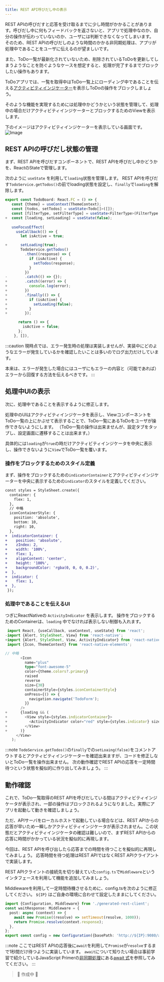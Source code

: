 ```yaml
---
title: REST API呼びだし中の表示
---
```


REST APIの呼びだすと応答を受け取るまでに少し時間がかかることがあります。呼びだし中に何もフィードバックを返さないと、アプリで処理中なのか、自分の操作が伝わっていないのか、ユーザには判断できなくなってしまいます。
そのため、REST APIの呼びだしのような時間のかかる非同期処理は、アプリが処理中であることをユーザに伝えるのが望ましいです。

また、ToDo一覧が最新化されていないため、削除されているToDoを更新してしまうようなことを防ぐようなケースを想定すると、処理が完了するまでブロックしたい操作もあります。

ToDoアプリでは、一覧を取得中はToDo一覧上にローディング中であることを伝える[アクティビティインジケーター](https://reactnative.dev/docs/activityindicator)を表示しToDoの操作をブロックしましょう。

そのような機能を実現するためには処理中かどうかという状態を管理して、処理中の場合だけアクティビティインジケーターとブロックするためのViewを表示します。

下のイメージはアクティビティインジケーターを表示している画面です。
![Image](../app-hands-on/ios-wait.png)

## REST APIの呼びだし状態の管理

まず、REST APIを呼びだすコンポーネントで、REST APIを呼びだし中かどうかを、ReactのStateで管理します。

次のように `useState` を利用して`loading`状態を管理します。
REST APIを呼びだす`TodoService.getTodos()`の前でloading状態を設定し、`finally`で`loading`を解除します。

```typescript diff title="screens/todo/TodoBoard.tsx"
export const TodoBoard: React.FC = () => {
   const {theme} = useContext(ThemeContext);
   const [todos, setTodos] = useState<Todo[]>([]);
   const [filterType, setFilterType] = useState<FilterType>(FilterType.ALL);
+  const [loading, setLoading] = useState(false);
 
   useFocusEffect(
     useCallback(() => {
       let isActive = true;

+      setLoading(true);
       TodoService.getTodos()
         .then((response) => {
           if (isActive) {
             setTodos(response);
           }
         })
-        .catch(() => {});
+        .catch((error) => {
+          console.log(error);
+        })
+        .finally(() => {
+          if (isActive) {
+            setLoading(false);
+          }
+        });

      return () => {
        isActive = false;
      };
    }, []),

```

:::caution
現時点では、エラー発生時の処理は実装しませんが、実装中にどのようなエラーが発生しているかを確認したいことは多いのでログ出力だけしています。

本来は、エラーが発生した場合にはユーザにもエラーの内容と（可能であれば）エラーから回復する方法を伝えるべきです。
:::

## 処理中UIの表示

次に、処理中であることを表示するように修正します。

処理中のUIはアクティビティインジケータを表示し、ViewコンポーネントをToDo一覧の上にかぶせて表示することで、ToDo一覧にあるToDoをユーザが操作できないようにします。
（ToDo一覧の操作は出来ませんが、設定タブをタップし、設定画面に遷移することは出来ます。）

具体的には`loading`が`true`の時だけアクティビティインジケータを中央に表示し、操作できないように`View`でToDo一覧を覆います。

### 操作をブロックするためのスタイル定義

まず、操作をブロックするための`indicatorContainer`とアクティビティインジケーターを中央に表示するための`indicator`のスタイルを定義してください。

``` diff typescript jsx title="/src/screens/todo/TodoBoard.tsx"
const styles = StyleSheet.create({
  container: {
    flex: 1,
  },
  // 中略
  iconContainerStyle: {
    position: 'absolute',
    bottom: 10,
    right: 10,
  },
+  indicatorContainer: {
+    position: 'absolute',
+    zIndex: 2,
+    width: '100%',
+    flex: 1,
+    alignContent: 'center',
+    height: '100%',
+    backgroundColor: 'rgba(0, 0, 0, 0.2)',
+  },
+  indicator: {
+    flex: 1,
+  },
 });
```

### 処理中であることを伝えるUI

つぎにReactNativeの `ActivityIndicator` を表示します。
操作をブロックするためのContainerは、`loading` 中でなければ表示しない制御も入れます。

```typescript diff title="/src/screens/todo/TodoBoard.tsx"
 import React, {useCallback, useContext, useState} from 'react';
-import {Alert, StyleSheet, View} from 'react-native';
+import {Alert, StyleSheet, View, ActivityIndicator} from 'react-native';
 import {Icon, ThemeContext} from 'react-native-elements';

// 中略
       <Icon
         name="plus"
         type="font-awesome-5"
         color={theme.colors?.primary}
         raised
         reverse
         size={30}
         containerStyle={styles.iconContainerStyle}
         onPress={() => {
           navigation.navigate('TodoForm');
         }}
       />
+      {loading && (
+        <View style={styles.indicatorContainer}>
+          <ActivityIndicator color="red" style={styles.indicator} size="large" />
+        </View>
+      )}
     </View>
   );
```

:::note
`TodoService.getTodos()`の`finally`での`setLoaing(false)`をコメントアウトするとアクティビティインジケーターを確認出来ますが、コードを修正しないとToDo一覧を操作出来ません。
次の動作確認でREST APIの応答を一定時間待つという状態を擬似的に作り出してみましょう。
:::

## 動作確認

これで、ToDo一覧取得のREST APIを呼びだしている間はアクティビティインジケータが表示され、一部の操作はブロックされるようになりました。実際にアプリを起動して動きを確認しましょう。

ただ、APIサーバをローカルホストで起動している場合などは、REST APIからの応答が早いため一瞬しかアクティビティインジケータが表示されません。この状態だとアクティビティインジケータの確認は難しいので、まずREST APIからの応答に時間がかかっている状況を擬似的に再現します。

今回は、REST APIを呼び出したら応答までの時間を待つことを擬似的に再現してみましょう。
応答時間を待つ処理はREST APIではなくREST APIクライアントで実装します。

REST APIクライントの接続先を切り替えていた`config.ts`で`Middleware`というインタフェースを利用して機能を追加してみましょう。

Middlewareを利用して一定時間待機させるために、config.tsを次のように修正してください。
`${IP}` はご自身の環境に合わせて設定したままにしてください。

``` typescript jsx title="/src/backend/config.ts"
import {Configuration, Middleware} from './generated-rest-client';
const waitResponse: Middleware = {
  post: async (context) => {
    await new Promise((resolve) => setTimeout(resolve, 1000));
    return Promise.resolve(context.response);
  },
};
export const config = new Configuration({basePath: 'http://${IP}:9080/api', middleware: [waitResponse]});
```

:::note
ここではREST APIの応答後に`await`を利用して`Promise`が`resolve`するまで1秒間だけ待つように実装しています。
`await`について知りたい場合は事前学習で紹介しているJavaScript Primerの[非同期処理](https://jsprimer.net/basic/async/)にある[await 式](https://jsprimer.net/basic/async/#await-expression)を参照してみてください。
:::

> 🚧 作成中 🚧

<!--
TODO: 動作確認の手順を何パターンか提示しておくのがいいかな。「アプリ起動後」「タブ切替時」「ToDo登録後」くらいで充分かな？
-->
